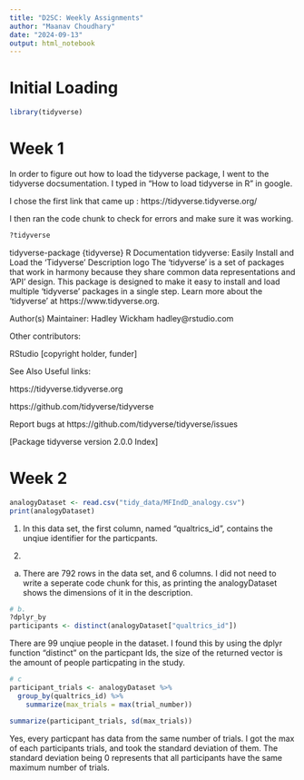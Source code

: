 ```yaml
---
title: "D2SC: Weekly Assignments"
author: "Maanav Choudhary"
date: "2024-09-13"
output: html_notebook
---
```


# Initial Loading

```r
library(tidyverse)
```


# Week 1
In order to figure out how to load the tidyverse package, I went to the tidyverse docsumentation. I typed in "How to load tidyverse in R" in google.

I chose the first link that came up : https://tidyverse.tidyverse.org/

I then ran the code chunk to check for errors and make sure it was working.

```r
?tidyverse
```

tidyverse-package {tidyverse}	R Documentation
tidyverse: Easily Install and Load the 'Tidyverse'
Description
logo
The 'tidyverse' is a set of packages that work in harmony because they share common data representations and 'API' design. This package is designed to make it easy to install and load multiple 'tidyverse' packages in a single step. Learn more about the 'tidyverse' at https://www.tidyverse.org.

Author(s)
Maintainer: Hadley Wickham hadley@rstudio.com

Other contributors:

RStudio [copyright holder, funder]

See Also
Useful links:

https://tidyverse.tidyverse.org

https://github.com/tidyverse/tidyverse

Report bugs at https://github.com/tidyverse/tidyverse/issues

[Package tidyverse version 2.0.0 Index]


# Week 2

```r
analogyDataset <- read.csv("tidy_data/MFIndD_analogy.csv")
print(analogyDataset)
```

1. In this data set, the first column, named "qualtrics_id", contains the unqiue identifier for the particpants. 

2.

a. There are 792 rows in the data set, and 6 columns. I did not need to write a seperate code chunk for this, as printing the analogyDataset shows the dimensions of it in the description. 

```r
# b.
?dplyr_by
participants <- distinct(analogyDataset["qualtrics_id"])
```
There are 99 unqiue people in the dataset. I found this by using the dplyr function "distinct" on the particpant Ids, the size of the returned vector is the amount of people particpating in the study.

```r
# c
participant_trials <- analogyDataset %>%
  group_by(qualtrics_id) %>%
    summarize(max_trials = max(trial_number))

summarize(participant_trials, sd(max_trials))

```
Yes, every particpant has data from the same number of trials. I got the max of each participants trials, and took the standard deviation of them. The standard deviation being 0 represents that all participants have the same maximum number of trials. 



